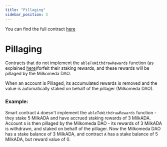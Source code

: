 ```yaml
---
title: "Pillaging"
sidebar_position: 3
---
```


You can find the full contract [here](https://github.com/dcSpark/liquid-staking/blob/main/src/pillage/Pillage.sol)

# Pillaging

Contracts that do not implement the `ableToWithdrawRewards` function (as explained [here](https://github.com/dcSpark/milkomeda-documentation/blob/liquid-staking/docs/cardano/liquid-staking/c1-overview/claim-rewards.mdx))forfeit their staking rewards, and these rewards will be pillaged by the Milkomeda DAO.

When an account is Pillaged, its accumulated rewards is removed and the value is automatically staked on behalf of the pillager (Milkomeda DAO).

### Example:

Smart contract `A` doesn't implement the `ableToWithdrawRewards` function - they stake 5 MilkADA and have accrued staking rewards of 3 MilkADA. Account `A` is then pillaged by the Milkomeda DAO - its rewards of 3 MilkADA is withdrawn, and staked on behalf of the pillager. Now the Milkomeda DAO has a stake balance of 3 MilkADA, and contract `A` has a stake balance of 5 MilkADA, but reward value of 0.
